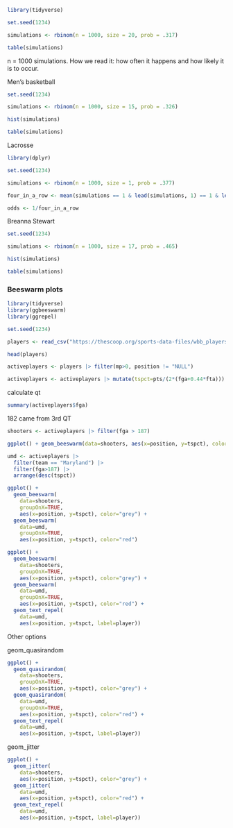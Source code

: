 ```r
library(tidyverse)
```

```r
set.seed(1234)

simulations <- rbinom(n = 1000, size = 20, prob = .317)

table(simulations)
```
n = 1000 simulations. How we read it:  how often it happens and how likely it is to occur. 

Men's basketball 
```r
set.seed(1234)

simulations <- rbinom(n = 1000, size = 15, prob = .326)

hist(simulations)
```
```r
table(simulations)
```

Lacrosse
```r
library(dplyr)

set.seed(1234)

simulations <- rbinom(n = 1000, size = 1, prob = .377)

four_in_a_row <- mean(simulations == 1 & lead(simulations, 1) == 1 & lead(simulations, 2) == 1 & lead(simulations, 3) == 1)

odds <- 1/four_in_a_row
```
Breanna Stewart
```r
set.seed(1234)

simulations <- rbinom(n = 1000, size = 17, prob = .465)

hist(simulations)
```
```r
table(simulations)
```

### Beeswarm plots

```r
library(tidyverse)
library(ggbeeswarm)
library(ggrepel)
```


```r
set.seed(1234)
```


```r
players <- read_csv("https://thescoop.org/sports-data-files/wbb_players_2023.csv")
```

```r
head(players)
```

```r
activeplayers <- players |> filter(mp>0, position != "NULL") 
```


```r
activeplayers <- activeplayers |> mutate(tspct=pts/(2*(fga+0.44*fta)))
```

calculate qt
```r
summary(activeplayers$fga)
```
182 came from 3rd QT
```r
shooters <- activeplayers |> filter(fga > 187)
```


```r
ggplot() + geom_beeswarm(data=shooters, aes(x=position, y=tspct), color="grey")
```
```r
umd <- activeplayers |> 
  filter(team == "Maryland") |> 
  filter(fga>187) |> 
  arrange(desc(tspct))
```

```r
ggplot() + 
  geom_beeswarm(
    data=shooters, 
    groupOnX=TRUE, 
    aes(x=position, y=tspct), color="grey") + 
  geom_beeswarm(
    data=umd, 
    groupOnX=TRUE, 
    aes(x=position, y=tspct), color="red")
```

```r
ggplot() + 
  geom_beeswarm(
    data=shooters, 
    groupOnX=TRUE, 
    aes(x=position, y=tspct), color="grey") + 
  geom_beeswarm(
    data=umd, 
    groupOnX=TRUE, 
    aes(x=position, y=tspct), color="red") +
  geom_text_repel(
    data=umd, 
    aes(x=position, y=tspct, label=player))
```

Other options

geom_quasirandom
```r
ggplot() + 
  geom_quasirandom(
    data=shooters, 
    groupOnX=TRUE, 
    aes(x=position, y=tspct), color="grey") + 
  geom_quasirandom(
    data=umd, 
    groupOnX=TRUE, 
    aes(x=position, y=tspct), color="red") +
  geom_text_repel(
    data=umd, 
    aes(x=position, y=tspct, label=player))
```

geom_jitter
```r
ggplot() + 
  geom_jitter(
    data=shooters, 
    aes(x=position, y=tspct), color="grey") + 
  geom_jitter(
    data=umd, 
    aes(x=position, y=tspct), color="red") +
  geom_text_repel(
    data=umd, 
    aes(x=position, y=tspct, label=player))
```

